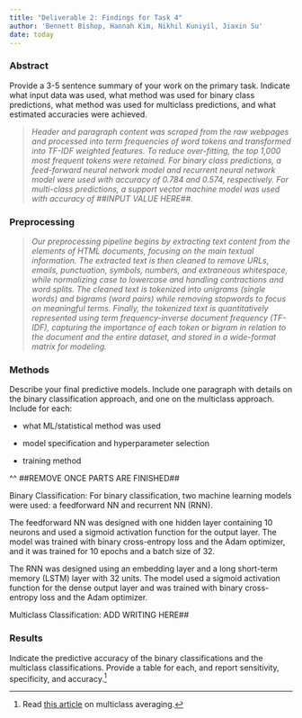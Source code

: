 ```yaml
---
title: "Deliverable 2: Findings for Task 4"
author: 'Bennett Bishop, Hannah Kim, Nikhil Kuniyil, Jiaxin Su'
date: today
---
```


### Abstract

Provide a 3-5 sentence summary of your work on the primary task. Indicate what input data was used, what method was used for binary class predictions, what method was used for multiclass predictions, and what estimated accuracies were achieved.

> *Header and paragraph content was scraped from the raw webpages and processed into term frequencies of word tokens and transformed into TF-IDF weighted features. To reduce over-fitting, the top 1,000 most frequent tokens were retained. For binary class predictions, a feed-forward neural network model and recurrent neural network model were used with accuracy of 0.784 and 0.574, respectively. For multi-class predictions, a support vector machine model was used with accuracy of ##INPUT VALUE HERE##. *

### Preprocessing

> *Our preprocessing pipeline begins by extracting text content from the elements of HTML documents, focusing on the main textual information. The extracted text is then cleaned to remove URLs, emails, punctuation, symbols, numbers, and extraneous whitespace, while normalizing case to lowercase and handling contractions and word splits. The cleaned text is tokenized into unigrams (single words) and bigrams (word pairs) while removing stopwords to focus on meaningful terms. Finally, the tokenized text is quantitatively represented using term frequency-inverse document frequency (TF-IDF), capturing the importance of each token or bigram in relation to the document and the entire dataset, and stored in a wide-format matrix for modeling.*

### Methods

Describe your final predictive models. Include one paragraph with details on the binary classification approach, and one on the multiclass approach. Include for each:

-   what ML/statistical method was used

-   model specification and hyperparameter selection

-   training method

^^ ##REMOVE ONCE PARTS ARE FINISHED##

Binary Classification: 
For binary classification, two machine learning models were used: a feedforward NN and recurrent NN (RNN). 

The feedforward NN was designed with one hidden layer containing 10 neurons and used a sigmoid activation function for the output layer. The model was trained with binary cross-entropy loss and the Adam optimizer, and it was trained for 10 epochs and a batch size of 32. 

The RNN was designed using an embedding layer and a long short-term memory (LSTM) layer with 32 units. The model used a sigmoid activation function for the dense output layer and was trained with binary cross-entropy loss and the Adam optimizer.

Multiclass Classification:
ADD WRITING HERE##

### Results

Indicate the predictive accuracy of the binary classifications and the multiclass classifications. Provide a table for each, and report sensitivity, specificity, and accuracy.[^1]

[^1]: Read [this article](https://yardstick.tidymodels.org/articles/multiclass.html) on multiclass averaging.
